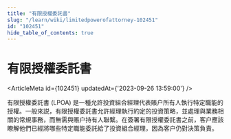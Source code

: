 ```yaml
---
title: "有限授權委託書"
slug: "/learn/wiki/limitedpowerofattorney-102451"
id: "102451"
hide_table_of_contents: true
---
```



# 有限授權委託書

<ArticleMeta id={102451} updatedAt={'2023-09-26 13:59:00'} />
<div className='border-solid border-b border-t-0 my-4 border-[var(--ifm-color-gray-300)]' />

有限授權委託書 (LPOA) 是一種允許投資組合經理代表賬户所有人執行特定職能的授權。一般來説，有限授權委託書允許經理執行約定的投資策略，並處理與業務相關的常規事務，而無需與賬户持有人聯繫。在簽署有限授權委託書之前，客户應該瞭解他們已經將哪些特定職能委託給了投資組合經理，因為客户仍對決策負責。
